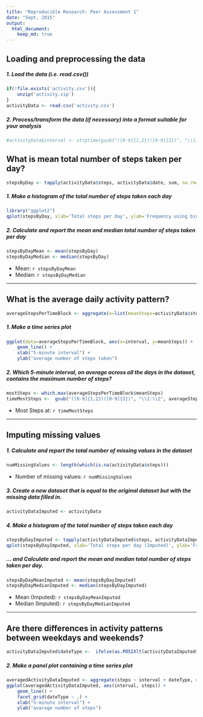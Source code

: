 ```yaml
---
title: "Reproducible Research: Peer Assessment 1"
date: "Sept, 2015"
output:
  html_document:
    keep_md: true
---
```



## Loading and preprocessing the data
##### 1. Load the data (i.e. read.csv())
```r
if(!file.exists('activity.csv')){
    unzip('activity.zip')
}
activityData <- read.csv('activity.csv')
```
##### 2. Process/transform the data (if necessary) into a format suitable for your analysis
```r
#activityData$interval <- strptime(gsub("([0-9]{1,2})([0-9]{2})", "\\1:\\2", activityData$interval), format='%H:%M')
```
## What is mean total number of steps taken per day?
```r
stepsByDay <- tapply(activityData$steps, activityData$date, sum, na.rm=TRUE)
```

##### 1. Make a histogram of the total number of steps taken each day
```r
library("ggplot2")
qplot(stepsByDay, xlab='Total steps per day', ylab='Frequency using binwith 500', binwidth=500)
```

##### 2. Calculate and report the mean and median total number of steps taken per day
```r
stepsByDayMean <- mean(stepsByDay)
stepsByDayMedian <- median(stepsByDay)
```
* Mean: `r stepsByDayMean`
* Median:  `r stepsByDayMedian`

-----

## What is the average daily activity pattern?
```r
averageStepsPerTimeBlock <- aggregate(x=list(meanSteps=activityData$steps), by=list(interval=activityData$interval), FUN=mean, na.rm=TRUE)
```

##### 1. Make a time series plot
```r
ggplot(data=averageStepsPerTimeBlock, aes(x=interval, y=meanSteps)) +
    geom_line() +
    xlab("5-minute interval") +
    ylab("average number of steps taken")
```

##### 2. Which 5-minute interval, on average across all the days in the dataset, contains the maximum number of steps?
```r
mostSteps <- which.max(averageStepsPerTimeBlock$meanSteps)
timeMostSteps <-  gsub("([0-9]{1,2})([0-9]{2})", "\\1:\\2", averageStepsPerTimeBlock[mostSteps,'interval'])
```

* Most Steps at: `r timeMostSteps`

----


## Imputing missing values
##### 1. Calculate and report the total number of missing values in the dataset
```r
numMissingValues <- length(which(is.na(activityData$steps)))
```

* Number of missing values: `r numMissingValues`

##### 3. Create a new dataset that is equal to the original dataset but with the missing data filled in.
```r
activityDataImputed <- activityData
```


##### 4. Make a histogram of the total number of steps taken each day
```r
stepsByDayImputed <- tapply(activityDataImputed$steps, activityDataImputed$date, sum)
qplot(stepsByDayImputed, xlab='Total steps per day (Imputed)', ylab='Frequency using binwith 500', binwidth=500)
```

##### ... and Calculate and report the mean and median total number of steps taken per day.
```r
stepsByDayMeanImputed <- mean(stepsByDayImputed)
stepsByDayMedianImputed <- median(stepsByDayImputed)
```
* Mean (Imputed): `r stepsByDayMeanImputed`
* Median (Imputed):  `r stepsByDayMedianImputed`

----

## Are there differences in activity patterns between weekdays and weekends?
``` r
activityDataImputed$dateType <-  ifelse(as.POSIXlt(activityDataImputed$date)$wday %in% c(0,6), 'weekend', 'weekday')
```

##### 2. Make a panel plot containing a time series plot

```r
averagedActivityDataImputed <- aggregate(steps ~ interval + dateType, data=activityDataImputed, mean)
ggplot(averagedActivityDataImputed, aes(interval, steps)) +
    geom_line() +
    facet_grid(dateType ~ .) +
    xlab("5-minute interval") +
    ylab("avarage number of steps")
```
